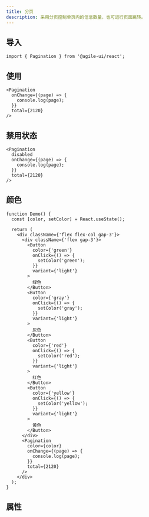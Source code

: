 ```yaml
---
title: 分页
description: 采用分页控制单页内的信息数量，也可进行页面跳转。
---
```


## 导入

```tsx
import { Pagination } from '@agile-ui/react';
```

## 使用

```tsx preview editable
<Pagination
  onChange={(page) => {
    console.log(page);
  }}
  total={2120}
/>
```

## 禁用状态

```tsx preview editable
<Pagination
  disabled
  onChange={(page) => {
    console.log(page);
  }}
  total={2120}
/>
```

## 颜色

```tsx preview editable
function Demo() {
  const [color, setColor] = React.useState();

  return (
    <div className={'flex flex-col gap-3'}>
      <div className={'flex gap-3'}>
        <Button
          color={'green'}
          onClick={() => {
            setColor('green');
          }}
          variant={'light'}
        >
          绿色
        </Button>
        <Button
          color={'gray'}
          onClick={() => {
            setColor('gray');
          }}
          variant={'light'}
        >
          灰色
        </Button>
        <Button
          color={'red'}
          onClick={() => {
            setColor('red');
          }}
          variant={'light'}
        >
          红色
        </Button>
        <Button
          color={'yellow'}
          onClick={() => {
            setColor('yellow');
          }}
          variant={'light'}
        >
          黄色
        </Button>
      </div>
      <Pagination
        color={color}
        onChange={(page) => {
          console.log(page);
        }}
        total={2120}
      />
    </div>
  );
}
```

## 属性

<PropsTable componentName="Pagination" />
